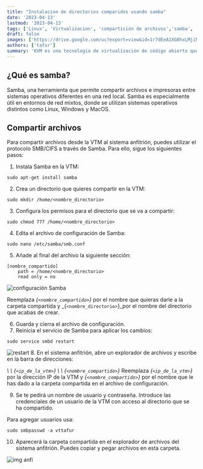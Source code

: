 ```yaml
---
title: "Instalacion de directorios comparidos usando samba"
date: '2023-04-13'
lastmod: '2023-04-13'
tags: ['Linux', 'Virtualizacion', 'compartición de archivos','samba', 'servidores', 'Software libre']
draft: false
images: ['https://drive.google.com/uc?export=view&id=1r7dEeA1XG8hxLMjiNYbY6lssi8CDP-oh']
authors: ['tafur']
summary: 'KVM es una tecnología de virtualización de código abierto que permite crear y ejecutar múltiples máquinas virtuales en un servidor Linux.'
---
```


## ¿Qué es samba?

Samba, una herramienta que permite compartir archivos e impresoras entre sistemas operativos diferentes en una red local. Samba es especialmente útil en entornos de red mixtos, donde se utilizan sistemas operativos distintos como Linux, Windows y MacOS.

## Compartir archivos
Para compartir archivos desde la VTM al sistema anfitrión, puedes utilizar el protocolo SMB/CIFS a través de Samba. Para ello, sigue los siguientes pasos: 
1. Instala Samba en la VTM:
```
sudo apt-get install samba
```
2. Crea un directorio que quieres compartir en la VTM:
``` 
sudo mkdir /home/<nombre_directorio> 
```
3. Configura los permisos para el directorio que se va a compartir: 
```
sudo chmod 777 /home/<nombre_directorio> 
```


4. Edita el archivo de configuración de Samba:
 ```
 sudo nano /etc/samba/smb.conf 
```
5. Añade al final del archivo la siguiente sección:
```
[nombre_compartido]
    path = /home/<nombre_directorio>
    read only = no
```
![configuración Samba](https://drive.google.com/uc?export=view&id=1XzFg3pQ8dS-E6cJ6N9Mic96N-EGH9Mrk)

Reemplaza _{`<nombre_compartido>`}_ por el nombre que quieras darle a la carpeta compartida y _{`<nombre_directorio>`}_por el nombre del directorio que acabas de crear.

6. Guarda y cierra el archivo de configuración.
7. Reinicia el servicio de Samba para aplicar los cambios:

``` 
sudo service smbd restart
```
![restart](https://drive.google.com/uc?export=view&id=1zU8ZSD2FBUGnb-5sg3Marh-7Wog5VQmq)
8. En el sistema anfitrión, abre un explorador de archivos y escribe en la barra de direcciones:

*\ \ {`<ip_de_la_vtm>`} \ \ {`<nombre_compartido>`}* 
Reemplaza _{`<ip_de_la_vtm>`}_ por la dirección IP de la VTM y _{`<nombre_compartido>`}_ por el nombre que le has dado a la carpeta compartida en el archivo de configuración.

9. Se te pedirá un nombre de usuario y contraseña. Introduce las credenciales de un usuario de la VTM con acceso al directorio que se ha compartido.

Para agregar usuarios usa:

```
sudo smbpasswd -a vttafur
```
10. Aparecerá la carpeta compartida en el explorador de archivos del sistema anfitrión. Puedes copiar y pegar archivos en esta carpeta.

![img anfi](https://drive.google.com/uc?export=view&id=1r7dEeA1XG8hxLMjiNYbY6lssi8CDP-oh)